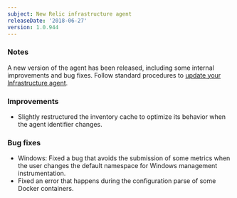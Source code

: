 ```yaml
---
subject: New Relic infrastructure agent
releaseDate: '2018-06-27'
version: 1.0.944
---
```


### Notes

A new version of the agent has been released, including some internal improvements and bug fixes. Follow standard procedures to [update your Infrastructure agent](/docs/infrastructure/new-relic-infrastructure/installation/update-infrastructure-agent).

### Improvements

* Slightly restructured the inventory cache to optimize its behavior when the agent identifier changes.

### Bug fixes

* Windows: Fixed a bug that avoids the submission of some metrics when the user changes the default namespace for Windows management instrumentation.
* Fixed an error that happens during the configuration parse of some Docker containers.
